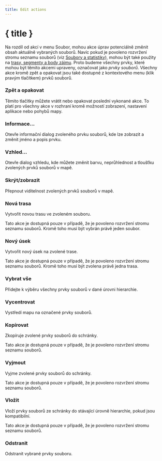 ```yaml
---
title: Edit actions
---
```


<script lang="ts">
</script>

# { title }

Na rozdíl od akcí v menu Soubor, mohou akce úprav potenciálně změnit obsah aktuálně vybraných souborů.
Navíc pokud je povoleno rozvržení stromu seznamu souborů (viz [Soubory a statistiky](../files-and-stats)), mohou být také použity na [trasy, segmenty a body zájmu](../gpx).
Proto budeme všechny prvky, které mohou být těmito akcemi upraveny, označovat jako _prvky souborů_.
Všechny akce kromě zpět a opakovat jsou také dostupné z kontextového menu (klik pravým tlačítkem) prvků souborů.

### <Undo2 size="16" class="inline-block" style="margin-bottom: 2px" /><Redo2 size="16" class="inline-block" style="margin-bottom: 2px" /> Zpět a opakovat

Těmito tlačítky můžete vrátit nebo opakovat poslední vykonané akce.
To platí pro všechny akce v rozhraní kromě možností zobrazení, nastavení aplikace nebo pohybů mapy.

### <Info size="16" class="inline-block" style="margin-bottom: 2px" /> Informace...

Otevře informační dialog zvoleného prvku souborů, kde lze zobrazit a změnit jméno a popis prvku.

### <PaintBucket size="16" class="inline-block" style="margin-bottom: 2px" /> Vzhled...

Otevře dialog vzhledu, kde můžete změnit barvu, neprůhlednost a tloušťku zvolených prvků souborů v mapě.

### <EyeOff size="16" class="inline-block" style="margin-bottom: 2px" /> Skrýt/zobrazit

Přepnout viditelnost zvolených prvků souborů v mapě.

### <Plus size="16" class="inline-block" style="margin-bottom: 2px" /> Nová trasa

Vytvořit novou trasu ve zvoleném souboru.

<DocsNote>

Tato akce je dostupná pouze v případě, že je povoleno rozvržení stromu seznamu souborů.
Kromě toho musí být vybrán právě jeden soubor.

</DocsNote>

### <Plus size="16" class="inline-block" style="margin-bottom: 2px" /> Nový úsek

Vytvořit nový úsek na zvolené trase.

<DocsNote>

Tato akce je dostupná pouze v případě, že je povoleno rozvržení stromu seznamu souborů.
Kromě toho musí být zvolena právě jedna trasa.

</DocsNote>

### <FileStack size="16" class="inline-block" style="margin-bottom: 2px" /> Vybrat vše

Přidejte k výběru všechny prvky souborů v dané úrovni hierarchie.

### <Maximize size="16" class="inline-block" style="margin-bottom: 2px" /> Vycentrovat

Vystředí mapu na označené prvky souborů.

### <ClipboardCopy size="16" class="inline-block" style="margin-bottom: 2px" /> Kopírovat

Zkopíruje zvolené prvky souborů do schránky.

<DocsNote>

Tato akce je dostupná pouze v případě, že je povoleno rozvržení stromu seznamu souborů.

</DocsNote>

### <Scissors size="16" class="inline-block" style="margin-bottom: 2px" /> Vyjmout

Vyjme zvolené prvky souborů do schránky.

<DocsNote>

Tato akce je dostupná pouze v případě, že je povoleno rozvržení stromu seznamu souborů.

</DocsNote>

### <ClipboardPaste size="16" class="inline-block" style="margin-bottom: 2px" /> Vložit

Vloží prvky souborů ze schránky do stávající úrovně hierarchie, pokud jsou kompatibilní.

<DocsNote>

Tato akce je dostupná pouze v případě, že je povoleno rozvržení stromu seznamu souborů.

</DocsNote>

### <Trash2 size="16" class="inline-block" style="margin-bottom: 2px" /> Odstranit

Odstranit vybrané prvky souboru.
